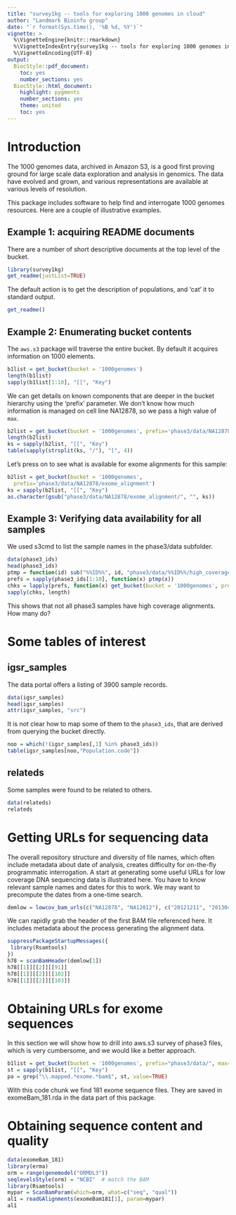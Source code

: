 ```yaml
---
title: "survey1kg -- tools for exploring 1000 genomes in cloud"
author: "Landmark Bioinfo group"
date: "`r format(Sys.time(), '%B %d, %Y')`"
vignette: >
  %\VignetteEngine{knitr::rmarkdown}
  %\VignetteIndexEntry{survey1kg -- tools for exploring 1000 genomes in cloud}
  %\VignetteEncoding{UTF-8}
output:
  BiocStyle::pdf_document:
    toc: yes
    number_sections: yes
  BiocStyle::html_document:
    highlight: pygments
    number_sections: yes
    theme: united
    toc: yes
---
```


# Introduction

The 1000 genomes data, archived in Amazon S3, is a good first proving
ground for large scale data exploration and analysis in genomics.  The data have
evolved and grown, and various representations are available at various
levels of resolution.

This package includes software to help find and interrogate 1000 genomes resources.
Here are a couple of illustrative examples.

## Example 1: acquiring README documents

There are a number of short descriptive documents at the top level of the bucket.
```r
library(survey1kg)
get_readme(justList=TRUE) 
```

The default action is to get the description of populations, and 'cat' it to
standard output.
```r
get_readme()
```

## Example 2: Enumerating bucket contents

The `aws.s3` package will traverse the entire bucket.  By default it acquires information
on 1000 elements.

```r
b1list = get_bucket(bucket = '1000genomes')
length(b1list)
sapply(b1list[1:10], "[[", "Key")
```

We can get details on known components that are deeper in the bucket hierarchy
using the 'prefix' parameter.  We don't know how much information is
managed on cell line NA12878, so we pass a high value of `max`.

```r
b2list = get_bucket(bucket = '1000genomes', prefix='phase3/data/NA12878', max=10000)
length(b2list)
ks = sapply(b2list, "[[", "Key")
table(sapply(strsplit(ks, "/"), "[", 4))
```

Let's press on to see what is available for exome alignments for this sample:

```r
b2list = get_bucket(bucket = '1000genomes', 
  prefix='phase3/data/NA12878/exome_alignment')
ks = sapply(b2list, "[[", "Key")
as.character(gsub("phase3/data/NA12878/exome_alignment/", "", ks))
```

## Example 3: Verifying data availability for all samples

We used s3cmd to list the sample names in the phase3/data subfolder.
```r
data(phase3_ids)
head(phase3_ids)
ptmp = function(id) sub("%%ID%%", id, "phase3/data/%%ID%%/high_coverage_alignment/")
prefs = sapply(phase3_ids[1:10], function(x) ptmp(x))
chks = lapply(prefs, function(x) get_bucket(bucket = '1000genomes', prefix=x))
sapply(chks, length)
```

This shows that not all phase3 samples have high coverage alignments.  How many do?

# Some tables of interest

## igsr_samples

The data portal offers a listing of 3900 sample records.  


```r
data(igsr_samples)
head(igsr_samples)
attr(igsr_samples, "src")
```

It is not clear
how to map some of them to the `phase3_ids`, that are derived from
querying the bucket directly.

```r
noo = which(!(igsr_samples[,1] %in% phase3_ids)) 
table(igsr_samples[noo,"Population.code"])
```

## relateds

Some samples were found to be related to others.

```r
data(relateds)
relateds
```

# Getting URLs for sequencing data

The overall repository structure and diversity of file names, which
often include metadata about date of analysis, creates difficulty for
on-the-fly programmatic interrogation.  A start at generating
some useful URLs for low coverage DNA sequencing data is illustrated here.
You have to know relevant sample names and dates for this to work.
We may want to precompute the dates from a one-time search.

```r
demlow = lowcov_bam_urls(c("NA12878", "NA12812"), c("20121211", "20130415"))
```

We can rapidly grab the header of the first BAM file referenced here.
It includes metadata about the process generating the alignment data.

```r
suppressPackageStartupMessages({ 
 library(Rsamtools)
})
h78 = scanBamHeader(demlow[1])
h78[[1]][[2]][[91]]
h78[[1]][[2]][[102]]
h78[[1]][[2]][[103]]
```

# Obtaining URLs for exome sequences

In this section we will show how to drill into aws.s3 survey of phase3
files, which is very cumbersome, and we would like a better approach.

```r
b1list = get_bucket(bucket = '1000genomes', prefix="phase3/data/", max=10000)
st = sapply(b1list, "[[", "Key") 
pa = grep("\\.mapped.*exome.*bam$", st, value=TRUE)
```

With this code chunk we find 181 exome sequence files.  They are saved
in exomeBam_181.rda in the data part of this package.

# Obtaining sequence content and quality

```r
data(exomeBam_181)
library(erma)
orm = range(genemodel("ORMDL3"))
seqlevelsStyle(orm) = "NCBI"  # match the BAM
library(Rsamtools)
mypar = ScanBamParam(which=orm, what=c("seq", "qual"))
al1 = readGAlignments(exomeBam181[1], param=mypar)
al1
```

